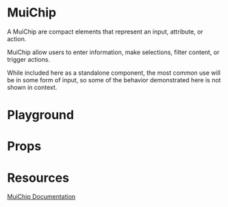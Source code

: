 

<Meta title="Mirage/MuiChip" of={MuiChipStories} />

# MuiChip

A MuiChip are compact elements that represent an input, attribute, or action.

MuiChip allow users to enter information, make selections, filter content, or trigger actions.

While included here as a standalone component, the most common use will be in some form of input, so some of the behavior demonstrated here is not shown in context.

# Playground

<Canvas of={MuiChipStories.Playground} />

# Props

<Controls />

# Resources

[MuiChip Documentation](https://mui.com/material-ui/api/chip/)
